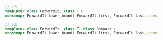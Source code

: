 ```cpp
// (1)
template< class ForwardIt, class T >
constexpr ForwardIt lower_bound( ForwardIt first, ForwardIt last, const T& value );

// (2)
template< class ForwardIt, class T, class Compare >
constexpr ForwardIt lower_bound( ForwardIt first, ForwardIt last, const T& value, Compare comp );
```
